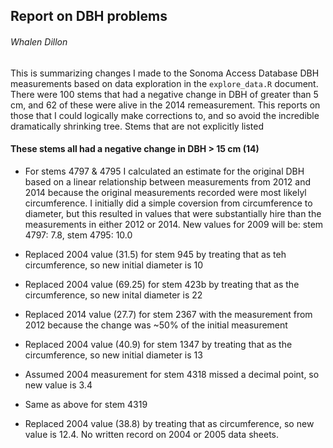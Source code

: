 ## Report on DBH problems
###### Whalen Dillon

This is summarizing changes I made to the Sonoma Access Database DBH measurements based on data exploration in the `explore_data.R` document. There were 100 stems that had a negative change in DBH of greater than 5 cm, and 62 of these were alive in the 2014 remeasurement. This reports on those that I could logically make corrections to, and so avoid the incredible dramatically shrinking tree. Stems that are not explicitly listed 

#### These stems all had a negative change in DBH > 15 cm (14)
 - For stems 4797 & 4795 I calculated an estimate for the original DBH based on a linear relationship between measurements from 2012 and 2014 because the original measurements recorded were most likelyl circumference. I initially did a simple coversion from circumference to diameter, but this resulted in values that were substantially hire than the measurements in either 2012 or 2014. New values for 2009 will be: stem 4797: 7.8, stem 4795: 10.0 

 - Replaced 2004 value (31.5) for stem 945 by treating that as teh circumference, so new initial diameter is 10

 - Replaced 2004 value (69.25) for stem 423b by treating that as the circumference, so new inital diameter is 22

 - Replaced 2014 value (27.7) for stem 2367 with the measurement from 2012 because the change was ~50% of the initial measurement

 - Replaced 2004 value (40.9) for stem 1347 by treating that as the circumference, so new initial diameter is 13

 - Assumed 2004 measurement for stem 4318 missed a decimal point, so new value is 3.4

 - Same as above for stem 4319

 - Replaced 2004 value (38.8) by treating that as circumference, so new value is 12.4. No written record on 2004 or 2005 data sheets. 
